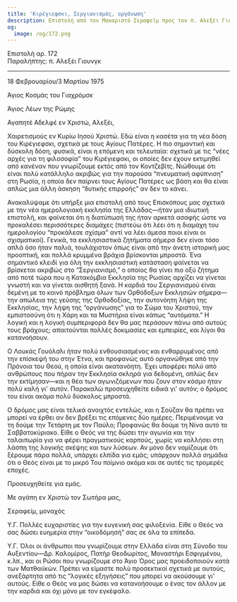 ```yaml
---
title: 'Κιρέγιεφσκι, Σεργιανισμός, οργάνωση'
description: Επιστολή από τον Μακαριστό Σεραφείμ προς τον π. Αλεξέι Γιουνγκ.
og:
  image: /og/172.png
---
```


<div style={{textAlign:'right', fontFamily:'monospace'}}>Επιστολή αρ. 172</div>
<div style={{textAlign:'left', fontFamily:'monospace'}}>Παραλήπτης: π. Αλεξέι Γιουνγκ</div>

---

18 Φεβρουαρίου/3 Μαρτίου 1975

Άγιος Κοσμάς του Γιαχρόμσκ

Άγιος Λέων της Ρώμης

Αγαπητέ Αδελφέ εν Χριστώ, Αλεξέι,

Χαιρετισμούς εν Κυρίω Ιησού Χριστώ. Εδώ είναι η κασέτα για τη νέα δόση του Κιρέγιεφσκι, σχετικά με τους Αγίους Πατέρες. Η πιο σημαντική και δύσκολη δόση, φυσικά, είναι η επόμενη και τελευταία: σχετικά με τις “νέες αρχές για τη φιλοσοφία” του Κιρέγιεφσκι, οι οποίες δεν έχουν εκτιμηθεί από κανέναν που γνωρίζουμε εκτός από τον Κοντζεβίτς. Νιώθουμε ότι είναι πολύ κατάλληλο ακριβώς για την παρούσα “πνευματική αφύπνιση” στη Ρωσία, η οποία δεν παίρνει τους Αγίους Πατέρες ως βάση και θα είναι απλώς μια άλλη άσκηση “δυτικής επιρροής” αν δεν το κάνει.

Ανακαλύψαμε ότι υπήρξε μια επιστολή από τους Επισκόπους μας σχετικά με την νέα ημερολογιακή εκκλησία της Ελλάδας—ήταν μια ιδιωτική επιστολή, και φαίνεται ότι η διατύπωσή της ήταν αρκετά ασαφής ώστε να προκαλέσει περισσότερες διαμάχες (πιστεύω ότι λέει ότι η διαμάχη του ημερολογίου “προκάλεσε σχίσμα” αντί να λέει άμεσα ποιοι είναι οι σχισματικοί). Γενικά, τα εκκλησιαστικά ζητήματα σήμερα δεν είναι τόσο απλά όσο ήταν παλιά, τουλάχιστον όπως είναι από την άνετη ιστορική μας προοπτική, και πολλά κρυμμένα βράχια βρίσκονται μπροστά. Ένα σημαντικό κλειδί για όλη την εκκλησιαστική κατάσταση φαίνεται να βρίσκεται ακριβώς στο “Σεργιανισμό,” ο οποίος θα γίνει πιο οξύ ζήτημα από ποτέ τώρα που η Κατακόμβια Εκκλησία της Ρωσίας αρχίζει να γίνεται γνωστή και να γίνεται αισθητή ξανά. Η καρδιά του Σεργιανισμού είναι δεμένη με το κοινό πρόβλημα όλων των Ορθόδοξων Εκκλησιών σήμερα—την απώλεια της γεύσης της Ορθοδοξίας, την αυτονόητη λήψη της Εκκλησίας, την λήψη της “οργάνωσης” για το Σώμα του Χριστού, την εμπιστοσύνη ότι η Χάρη και τα Μυστήρια είναι κάπως “αυτόματα.” Η λογική και η λογική συμπεριφορά δεν θα μας περάσουν πάνω από αυτούς τους βράχους; απαιτούνται πολλές δοκιμασίες και εμπειρίες, και λίγοι θα κατανοήσουν.

Ο Λουκάς Γουόλσλι ήταν πολύ ενθουσιασμένος και ενθαρρυμένος από την επίσκεψή του στην Έτνα, και προφανώς αυτό οργανώθηκε από την Πρόνοια του Θεού, η οποία είναι ακατανόητη. Έχει υποφέρει πολύ από ανθρώπους που πήραν την Εκκλησία σκληρά για δεδομένη, απλώς δεν την εκτίμησαν—και η θέα των αγωνιζόμενων που ζουν στον κόσμο ήταν πολύ καλή γι' αυτόν. Παρακαλώ προσευχηθείτε ειδικά γι' αυτόν; ο δρόμος του είναι ακόμα πολύ δύσκολος μπροστά.

Ο δρόμος μας είναι τελικά ανοιχτός εντελώς, και η Σούζαν θα πρέπει να μπορεί να έρθει αν δεν βρέξει τις επόμενες δύο ημέρες. Περιμένουμε να τη δούμε την Τετάρτη με τον Παύλο; Προφανώς θα δούμε τη Νίνα αυτό το Σαββατοκύριακο. Είθε ο Θεός να της δώσει την αγωνία και την ταλαιπωρία για να φέρει πραγματικούς καρπούς, χωρίς να κολλήσει στη λάσπη της λογικής σκέψης και των λύσεων. Αν μόνο δεν νομίζουμε ότι ξέρουμε πάρα πολλά, υπάρχει ελπίδα για εμάς; υπάρχουν πολλά σημάδια ότι ο Θεός είναι με το μικρό Του ποίμνιο ακόμα και σε αυτές τις τρομερές εποχές.

Προσευχηθείτε για εμάς.

Με αγάπη εν Χριστώ τον Σωτήρα μας,

Σεραφείμ, μοναχός

Υ.Γ. Πολλές ευχαριστίες για την ευγενική σας φιλοξενία. Είθε ο Θεός να σας δώσει ευημερία στην “οικοδόμησή” σας σε όλα τα επίπεδα.

Υ.Γ. Όλοι οι άνθρωποι που γνωρίζουμε στην Ελλάδα είναι στη Σύνοδο του Αυξεντίου—Δρ. Καλομίρος, Πατήρ Θεοδωρίτος, Μοναστήρι Εσφιγμένου, κ.λπ., και οι Ρώσοι που γνωρίζουμε στο Άγιο Όρος μας προειδοποιούν κατά των Ματθαιϊκών. Πρέπει να είμαστε πολύ προσεκτικοί σχετικά με αυτούς, ανεξάρτητα από τις “λογικές εξηγήσεις” που μπορεί να ακούσουμε γι' αυτούς. Είθε ο Θεός να μας δώσει να κατανοήσουμε ο ένας τον άλλον με την καρδιά και όχι μόνο με τον εγκέφαλο.
